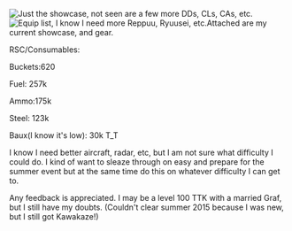 [[File:Pic.png|thumb|Just the showcase, not seen are a few more DDs, CLs, CAs, etc.]][[File:Pic2.png|thumb|Equip list, I know I need more Reppuu, Ryuusei, etc.]]Attached are my current showcase, and gear. 

RSC/Consumables:

Buckets:620

Fuel: 257k

Ammo:175k

Steel: 123k

Baux(I know it's low): 30k T_T

I know I need better aircraft, radar, etc, but I am not sure what difficulty I could do. I kind of want to sleaze through on easy and prepare for the summer event but at the same time do this on whatever difficulty I can get to.

Any feedback is appreciated. I may be a level 100 TTK with a married Graf, but I still have my doubts. (Couldn't clear summer 2015 because I was new, but I still got Kawakaze!)<ac_metadata title="Not sure where to start improving..."> </ac_metadata>
